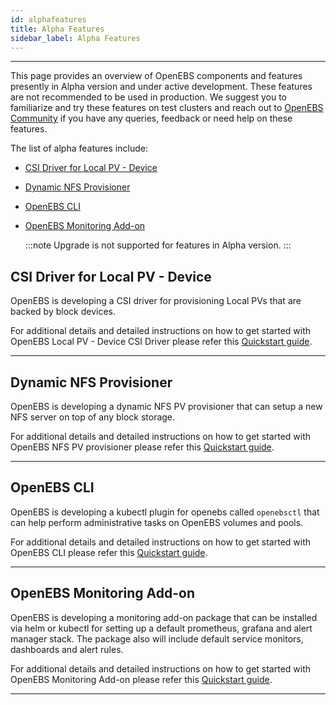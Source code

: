 ```yaml
---
id: alphafeatures
title: Alpha Features
sidebar_label: Alpha Features
---
```


---

This page provides an overview of OpenEBS components and features presently in Alpha version and under active development. These features are not recommended to be used in production. We suggest you to familiarize and try these features on test clusters and reach out to [OpenEBS Community](/docs/next/support.html) if you have any queries, feedback or need help on these features.

The list of alpha features include:

- [CSI Driver for Local PV - Device](#csi-driver-for-local-pv-device)
- [Dynamic NFS Provisioner](#dynamic-nfs-provisioner)
- [OpenEBS CLI](#openebs-cli)
- [OpenEBS Monitoring Add-on](#openebs-monitoring-add-on)

  :::note
  Upgrade is not supported for features in Alpha version.
  :::

## CSI Driver for Local PV - Device

OpenEBS is developing a CSI driver for provisioning Local PVs that are backed by block devices.

For additional details and detailed instructions on how to get started with OpenEBS Local PV - Device CSI Driver please refer this [Quickstart guide](https://github.com/openebs/device-localpv).

<hr />

## Dynamic NFS Provisioner

OpenEBS is developing a dynamic NFS PV provisioner that can setup a new NFS server on top of any block storage.

For additional details and detailed instructions on how to get started with OpenEBS NFS PV provisioner please refer this [Quickstart guide](https://github.com/openebs/dynamic-nfs-provisioner).

<hr />

## OpenEBS CLI

OpenEBS is developing a kubectl plugin for openebs called `openebsctl` that can help perform administrative tasks on OpenEBS volumes and pools.

For additional details and detailed instructions on how to get started with OpenEBS CLI please refer this [Quickstart guide](https://github.com/openebs/openebsctl).

<hr />

## OpenEBS Monitoring Add-on

OpenEBS is developing a monitoring add-on package that can be installed via helm or kubectl for setting up a default prometheus, grafana and alert manager stack. The package also will include default service monitors, dashboards and alert rules.

For additional details and detailed instructions on how to get started with OpenEBS Monitoring Add-on please refer this [Quickstart guide](https://github.com/openebs/monitoring).

<hr />
